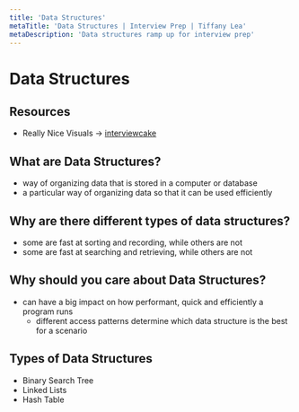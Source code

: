 ```yaml
---
title: 'Data Structures'
metaTitle: 'Data Structures | Interview Prep | Tiffany Lea'
metaDescription: 'Data structures ramp up for interview prep'
---
```

# Data Structures

## Resources

- Really Nice Visuals -> [interviewcake](https://www.interviewcake.com/data-structures-reference)

## What are Data Structures?

- way of organizing data that is stored in a computer or database
- a particular way of organizing data so that it can be used efficiently

## Why are there different types of data structures?

- some are fast at sorting and recording, while others are not
- some are fast at searching and retrieving, while others are not

## Why should you care about Data Structures?

- can have a big impact on how performant, quick and efficiently a program runs
  - different access patterns determine which data structure is the best for a scenario

## Types of Data Structures

- <Link to="/data-structures/binary-search-tree">Binary Search Tree</Link>
- <Link to="/data-structures/linked-list">Linked Lists</Link>
- <Link to="/data-structures/hash-table">Hash Table</Link>
